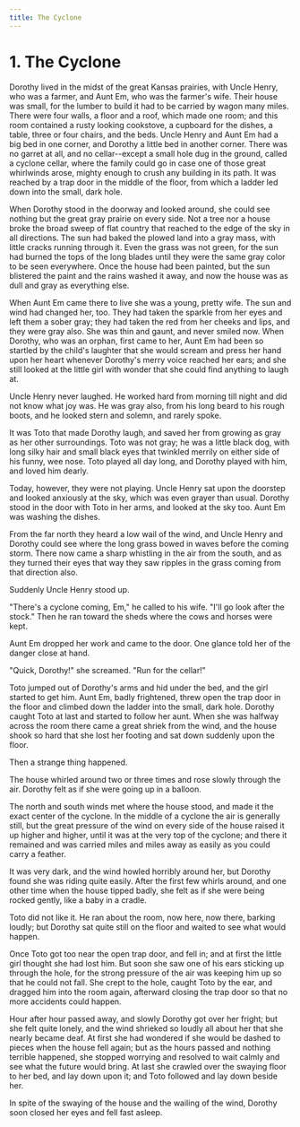 ```yaml
---
title: The Cyclone
---
```


# 1. The Cyclone

Dorothy lived in the midst of the great Kansas prairies, with Uncle Henry, who was a farmer, and Aunt Em, who was the farmer's wife. Their house was small, for the lumber to build it had to be carried by wagon many miles. There were four walls, a floor and a roof, which made one room; and this room contained a rusty looking cookstove, a cupboard for the dishes, a table, three or four chairs, and the beds. Uncle Henry and Aunt Em had a big bed in one corner, and Dorothy a little bed in another corner. There was no garret at all, and no cellar--except a small hole dug in the ground, called a cyclone cellar, where the family could go in case one of those great whirlwinds arose, mighty enough to crush any building in its path. It was reached by a trap door in the middle of the floor, from which a ladder led down into the small, dark hole.

When Dorothy stood in the doorway and looked around, she could see nothing but the great gray prairie on every side. Not a tree nor a house broke the broad sweep of flat country that reached to the edge of the sky in all directions. The sun had baked the plowed land into a gray mass, with little cracks running through it. Even the grass was not green, for the sun had burned the tops of the long blades until they were the same gray color to be seen everywhere. Once the house had been painted, but the sun blistered the paint and the rains washed it away, and now the house was as dull and gray as everything else.

When Aunt Em came there to live she was a young, pretty wife. The sun and wind had changed her, too. They had taken the sparkle from her eyes and left them a sober gray; they had taken the red from her cheeks and lips, and they were gray also. She was thin and gaunt, and never smiled now. When Dorothy, who was an orphan, first came to her, Aunt Em had been so startled by the child's laughter that she would scream and press her hand upon her heart whenever Dorothy's merry voice reached her ears; and she still looked at the little girl with wonder that she could find anything to laugh at.

Uncle Henry never laughed. He worked hard from morning till night and did not know what joy was. He was gray also, from his long beard to his rough boots, and he looked stern and solemn, and rarely spoke.

It was Toto that made Dorothy laugh, and saved her from growing as gray as her other surroundings. Toto was not gray; he was a little black dog, with long silky hair and small black eyes that twinkled merrily on either side of his funny, wee nose. Toto played all day long, and Dorothy played with him, and loved him dearly.

Today, however, they were not playing. Uncle Henry sat upon the doorstep and looked anxiously at the sky, which was even grayer than usual. Dorothy stood in the door with Toto in her arms, and looked at the sky too. Aunt Em was washing the dishes.

From the far north they heard a low wail of the wind, and Uncle Henry and Dorothy could see where the long grass bowed in waves before the coming storm. There now came a sharp whistling in the air from the south, and as they turned their eyes that way they saw ripples in the grass coming from that direction also.

Suddenly Uncle Henry stood up.

"There's a cyclone coming, Em," he called to his wife. "I'll go look after the stock." Then he ran toward the sheds where the cows and horses were kept.

Aunt Em dropped her work and came to the door. One glance told her of the danger close at hand.

"Quick, Dorothy!" she screamed. "Run for the cellar!"

Toto jumped out of Dorothy's arms and hid under the bed, and the girl started to get him. Aunt Em, badly frightened, threw open the trap door in the floor and climbed down the ladder into the small, dark hole. Dorothy caught Toto at last and started to follow her aunt. When she was halfway across the room there came a great shriek from the wind, and the house shook so hard that she lost her footing and sat down suddenly upon the floor.

Then a strange thing happened.

The house whirled around two or three times and rose slowly through the air. Dorothy felt as if she were going up in a balloon.

The north and south winds met where the house stood, and made it the exact center of the cyclone. In the middle of a cyclone the air is generally still, but the great pressure of the wind on every side of the house raised it up higher and higher, until it was at the very top of the cyclone; and there it remained and was carried miles and miles away as easily as you could carry a feather.

It was very dark, and the wind howled horribly around her, but Dorothy found she was riding quite easily. After the first few whirls around, and one other time when the house tipped badly, she felt as if she were being rocked gently, like a baby in a cradle.

Toto did not like it. He ran about the room, now here, now there, barking loudly; but Dorothy sat quite still on the floor and waited to see what would happen.

Once Toto got too near the open trap door, and fell in; and at first the little girl thought she had lost him. But soon she saw one of his ears sticking up through the hole, for the strong pressure of the air was keeping him up so that he could not fall. She crept to the hole, caught Toto by the ear, and dragged him into the room again, afterward closing the trap door so that no more accidents could happen.

Hour after hour passed away, and slowly Dorothy got over her fright; but she felt quite lonely, and the wind shrieked so loudly all about her that she nearly became deaf. At first she had wondered if she would be dashed to pieces when the house fell again; but as the hours passed and nothing terrible happened, she stopped worrying and resolved to wait calmly and see what the future would bring. At last she crawled over the swaying floor to her bed, and lay down upon it; and Toto followed and lay down beside her.

In spite of the swaying of the house and the wailing of the wind, Dorothy soon closed her eyes and fell fast asleep.
